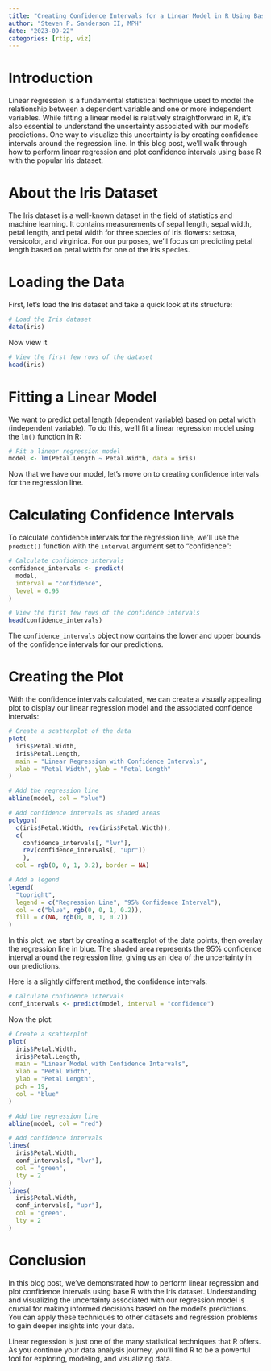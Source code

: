 ```yaml
---
title: "Creating Confidence Intervals for a Linear Model in R Using Base R and the Iris Dataset"
author: "Steven P. Sanderson II, MPH"
date: "2023-09-22"
categories: [rtip, viz]
---
```


# Introduction

Linear regression is a fundamental statistical technique used to model the relationship between a dependent variable and one or more independent variables. While fitting a linear model is relatively straightforward in R, it's also essential to understand the uncertainty associated with our model's predictions. One way to visualize this uncertainty is by creating confidence intervals around the regression line. In this blog post, we'll walk through how to perform linear regression and plot confidence intervals using base R with the popular Iris dataset.

# About the Iris Dataset

The Iris dataset is a well-known dataset in the field of statistics and machine learning. It contains measurements of sepal length, sepal width, petal length, and petal width for three species of iris flowers: setosa, versicolor, and virginica. For our purposes, we'll focus on predicting petal length based on petal width for one of the iris species.

# Loading the Data

First, let's load the Iris dataset and take a quick look at its structure:

```R
# Load the Iris dataset
data(iris)
```

Now view it

```r
# View the first few rows of the dataset
head(iris)
```

# Fitting a Linear Model

We want to predict petal length (dependent variable) based on petal width (independent variable). To do this, we'll fit a linear regression model using the `lm()` function in R:

```r
# Fit a linear regression model
model <- lm(Petal.Length ~ Petal.Width, data = iris)
```

Now that we have our model, let's move on to creating confidence intervals for the regression line.

# Calculating Confidence Intervals

To calculate confidence intervals for the regression line, we'll use the `predict()` function with the `interval` argument set to "confidence":

```r
# Calculate confidence intervals
confidence_intervals <- predict(
  model, 
  interval = "confidence", 
  level = 0.95
)

# View the first few rows of the confidence intervals
head(confidence_intervals)
```

The `confidence_intervals` object now contains the lower and upper bounds of the confidence intervals for our predictions.

# Creating the Plot

With the confidence intervals calculated, we can create a visually appealing plot to display our linear regression model and the associated confidence intervals:

```r
# Create a scatterplot of the data
plot(
  iris$Petal.Width, 
  iris$Petal.Length, 
  main = "Linear Regression with Confidence Intervals", 
  xlab = "Petal Width", ylab = "Petal Length"
)

# Add the regression line
abline(model, col = "blue")

# Add confidence intervals as shaded areas
polygon(
  c(iris$Petal.Width, rev(iris$Petal.Width)),
  c(
    confidence_intervals[, "lwr"], 
    rev(confidence_intervals[, "upr"])
    ), 
  col = rgb(0, 0, 1, 0.2), border = NA)

# Add a legend
legend(
  "topright", 
  legend = c("Regression Line", "95% Confidence Interval"), 
  col = c("blue", rgb(0, 0, 1, 0.2)), 
  fill = c(NA, rgb(0, 0, 1, 0.2))
)
```

In this plot, we start by creating a scatterplot of the data points, then overlay the regression line in blue. The shaded area represents the 95% confidence interval around the regression line, giving us an idea of the uncertainty in our predictions.

Here is a slightly different method, the confidence intervals:

```r
# Calculate confidence intervals
conf_intervals <- predict(model, interval = "confidence")
```

Now the plot:

```r
# Create a scatterplot
plot(
  iris$Petal.Width, 
  iris$Petal.Length, 
  main = "Linear Model with Confidence Intervals",
  xlab = "Petal Width", 
  ylab = "Petal Length", 
  pch = 19, 
  col = "blue"
)

# Add the regression line
abline(model, col = "red")

# Add confidence intervals
lines(
  iris$Petal.Width, 
  conf_intervals[, "lwr"], 
  col = "green", 
  lty = 2
)
lines(
  iris$Petal.Width, 
  conf_intervals[, "upr"], 
  col = "green", 
  lty = 2
)
```



# Conclusion

In this blog post, we've demonstrated how to perform linear regression and plot confidence intervals using base R with the Iris dataset. Understanding and visualizing the uncertainty associated with our regression model is crucial for making informed decisions based on the model's predictions. You can apply these techniques to other datasets and regression problems to gain deeper insights into your data.

Linear regression is just one of the many statistical techniques that R offers. As you continue your data analysis journey, you'll find R to be a powerful tool for exploring, modeling, and visualizing data.